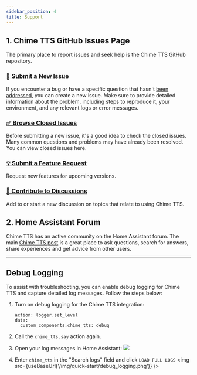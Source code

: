 ```yaml
---
sidebar_position: 4
title: Support
---
```



## 1. Chime TTS GitHub Issues Page
The primary place to report issues and seek help is the Chime TTS GitHub repository.

### [🐞 Submit a New Issue](https://github.com/nimroddolev/chime_tts/issues/new?assignees=&labels=Bug&projects=&template=bug_report.yml)
If you encounter a bug or have a specific question that hasn't [been addressed](https://github.com/nimroddolev/chime_tts/issues?q=is%3Aissue+is%3Aclosed), you can create a new issue. Make sure to provide detailed information about the problem, including steps to reproduce it, your environment, and any relevant logs or error messages.

### [✅ Browse Closed Issues](https://github.com/nimroddolev/chime_tts/issues?q=is%3Aissue+is%3Aclosed)
Before submitting a new issue, it's a good idea to check the closed issues. Many common questions and problems may have already been resolved. You can view closed issues here.

### [💡 Submit a Feature Request](https://github.com/nimroddolev/chime_tts/issues/new?assignees=&labels=Feature%2BRequest&projects=&template=feature_request.yml)
Request new features for upcoming versions.

### [💬 Contribute to Discussions](https://github.com/nimroddolev/chime_tts/discussions)
Add to or start a new discussion on topics that relate to using Chime TTS.


## 2. Home Assistant Forum
Chime TTS has an active community on the Home Assistant forum. The main [Chime TTS post](https://community.home-assistant.io/t/chime-tts-play-audio-before-after-tts-audio-lag-free/578430) is a great place to ask questions, search for answers, share experiences and get advice from other users.

---

## Debug Logging

To assist with troubleshooting, you can enable debug logging for Chime TTS and capture detailed log messages. Follow the steps below:

1. Turn on debug logging for the Chime TTS integration:
   ```
   action: logger.set_level
   data:
     custom_components.chime_tts: debug
   ```

2. Call the `chime_tts.say` action again.

3. Open your log messages in Home Assistant:
   <a href="https://my.home-assistant.io/redirect/logs/?filter=chime_tts" alt="Show logs of Home Assistant" target="_blank"><img src="https://my.home-assistant.io/badges/logs.svg" /></a>

4. Enter `chime_tts` in the "Search logs" field and click `LOAD FULL LOGS`
   <img src={useBaseUrl('/img/quick-start/debug_logging.png')} />
